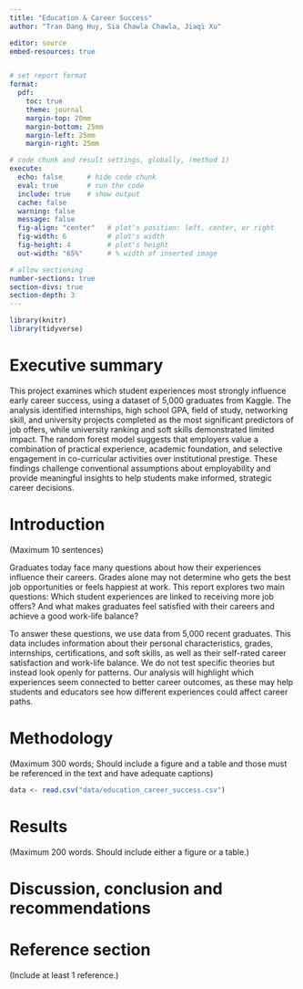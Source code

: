 ```yaml
---
title: "Education & Career Success"
author: "Tran Dang Huy, Sia Chawla Chawla, Jiaqi Xu"

editor: source
embed-resources: true


# set report format 
format:
  pdf:
    toc: true
    theme: journal
    margin-top: 20mm
    margin-bottom: 25mm
    margin-left: 25mm
    margin-right: 25mm

# code chunk and result settings, globally, (method 1)
execute: 
  echo: false      # hide code chunk
  eval: true       # run the code
  include: true    # show output
  cache: false     
  warning: false
  message: false
  fig-align: "center"   # plot's position: left, center, or right
  fig-width: 6          # plot's width
  fig-height: 4         # plot's height
  out-width: "65%"      # % width of inserted image

# allow sectioning
number-sections: true
section-divs: true
section-depth: 3
---
```



```r
library(knitr)
library(tidyverse)
```


# Executive summary {#sec-summary}

This project examines which student experiences most strongly influence early career success, using a dataset of 5,000 graduates from Kaggle. The analysis identified internships, high school GPA, field of study, networking skill, and university projects completed as the most significant predictors of job offers, while university ranking and soft skills demonstrated limited impact. The random forest model suggests that employers value a combination of practical experience, academic foundation, and selective engagement in co-curricular activities over institutional prestige. These findings challenge conventional assumptions about employability and provide meaningful insights to help students make informed, strategic career decisions.




# Introduction {#sec-intro}
(Maximum 10 sentences)


Graduates today face many questions about how their experiences influence their careers. Grades alone may not determine who gets the best job opportunities or feels happiest at work. This report explores two main questions: Which student experiences are linked to receiving more job offers? And what makes graduates feel satisfied with their careers and achieve a good work-life balance?

To answer these questions, we use data from 5,000 recent graduates. This data includes information about their personal characteristics, grades, internships, certifications, and soft skills, as well as their self-rated career satisfaction and work-life balance. We do not test specific theories but instead look openly for patterns. Our analysis will highlight which experiences seem connected to better career outcomes, as these may help students and educators see how different experiences could affect career paths.



# Methodology {#sec-method}
(Maximum 300 words; Should include a figure and a table and those must be referenced in the text and have adequate captions)


```r
data <- read.csv("data/education_career_success.csv")
```


# Results {#sec-result}
(Maximum 200 words. Should include either a figure or a table.)


# Discussion, conclusion and recommendations {#sec-discuss}


# Reference section {#sec-ref}
(Include at least 1 reference.)
 
